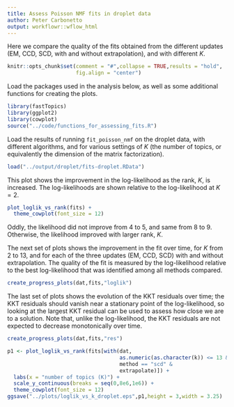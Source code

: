 ```yaml
---
title: Assess Poisson NMF fits in droplet data
author: Peter Carbonetto
output: workflowr::wflow_html
---
```


Here we compare the quality of the fits obtained from the different
updates (EM, CCD, SCD, with and without extrapolation), and with
different $K$.

```r
knitr::opts_chunk$set(comment = "#",collapse = TRUE,results = "hold",
                      fig.align = "center")
```

Load the packages used in the analysis below, as well as some
additional functions for creating the plots.

```r
library(fastTopics)
library(ggplot2)
library(cowplot)
source("../code/functions_for_assessing_fits.R")
```

Load the results of running `fit_poisson_nmf` on the droplet data,
with different algorithms, and for various settings of $K$ (the number
of topics, or equivalently the dimension of the matrix factorization).

```r
load("../output/droplet/fits-droplet.RData")
```

This plot shows the improvement in the log-likelihood as the rank,
$K$, is increased. The log-likelihoods are shown relative to the
log-likelihood at $K = 2$. 

```r
plot_loglik_vs_rank(fits) +
  theme_cowplot(font_size = 12)
```

Oddly, the likelihood did not improve from 4 to 5, and same from 8
to 9. Otherwise, the likelihood improved with larger rank, $K$.

The next set of plots shows the improvement in the fit over time, for
$K$ from 2 to 13, and for each of the three updates (EM, CCD, SCD)
with and without extrapolation. The quality of the fit is measured by
the log-likelihood relative to the best log-likelihood that was
identified among all methods compared.

```r
create_progress_plots(dat,fits,"loglik")
```

The last set of plots shows the evolution of the KKT residuals over
time; the KKT residuals should vanish near a stationary point of the
log-likelihood, so looking at the largest KKT residual can be used to
assess how close we are to a solution. Note that, unlike the
log-likelihood, the KKT residuals are not expected to decrease
monotonically over time.

```r
create_progress_plots(dat,fits,"res")
```

```r
p1 <- plot_loglik_vs_rank(fits[with(dat,
                                    as.numeric(as.character(k)) <= 13 &
                                    method == "scd" &
                                    extrapolate)]) +
  labs(x = "number of topics (K)") +
  scale_y_continuous(breaks = seq(0,8e6,1e6)) +
  theme_cowplot(font_size = 12)
ggsave("../plots/loglik_vs_k_droplet.eps",p1,height = 3,width = 3.25)
```
